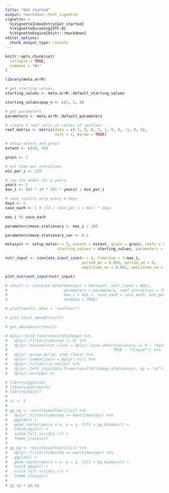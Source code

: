 ```yaml
---
title: "Get started"
output: rmarkdown::html_vignette
vignette: >
  %\VignetteIndexEntry{Get started}
  %\VignetteEncoding{UTF-8}
  %\VignetteEngine{knitr::rmarkdown}
editor_options: 
  chunk_output_type: console
---
```


```r
knitr::opts_chunk$set(
  collapse = TRUE,
  comment = "#>"
)
```

```r
library(meta.arrR)

```

```r

# get starting values
starting_values <- meta.arrR::default_starting_values

starting_values$pop_n <- c(1, 1, 8)

# get parameters
parameters <- meta.arrR::default_parameters

# create 5 reef cells in center of seafloor
reef_matrix <- matrix(data = c(-1, 0, 0, 1, 1, 0, 0, -1, 0, 0), 
                      ncol = 2, byrow = TRUE)

# setup extent and grain
extent <- c(50, 50)

grain <- 1

# set time per iterations
min_per_i <- 120

# run the model for n years
years <- 1
max_i <- (60 * 24 * 365 * years) / min_per_i

# save results only every m days
days <- 5
save_each <- 1 # (24 / (min_per_i / 60)) * days

max_i %% save_each

parameters$move_stationary <- max_i / 100

parameters$move_stationary_var <- 0.1

metasyst <- setup_meta(n = 3, extent = extent, grain = grain, reefs = reef_matrix, 
                       starting_values = starting_values, parameters = parameters)

nutr_input <- simulate_input_sine(n = 4, timestep = 1:max_i,
                                  period_mn = 0.005, period_sd = 0,
                                  amplitude_mn = 0.001, amplitude_sd = 0)

plot_nutrient_input(nutr_input)

```

```r

# result <- simulate_meta(metasyst = metasyst, nutr_input = NULL,
#                         parameters = parameters, reef_attraction = TRUE,
#                         max_i = max_i, save_each = save_each, min_per_i = min_per_i, 
#                         verbose = TRUE)

```

```r

# plot(result, what = "seafloor")

# plot_local_abund(result)

# get_abundance(result)

# dplyr::bind_rows(result$fishpop) %>% 
#   dplyr::filter(timestep != 0) %>% 
#   dplyr::mutate(stat_class = dplyr::case_when(stationary == 0 ~ "moved", 
#                                               TRUE ~ "stayed")) %>%
#   dplyr::group_by(id, stat_class) %>% 
#   dplyr::summarise(n = dplyr::n()) %>% 
#   dplyr::filter(!is.na(id)) %>% 
#   dplyr::left_join(data.frame(result$fishpop_stationary), by = "id") %>% 
#   dplyr::arrange(-n)

# library(ggplot2)
# library(patchwork)
# library(dplyr)
# 
# ii <- 3
# 
# gg_ag <- result$seafloor[[ii]] %>% 
#   dplyr::filter(timestep == max(timestep)) %>% 
#   ggplot() + 
#   geom_raster(aes(x = x, y = y, fill = ag_biomass)) + 
#   coord_equal() + 
#   scale_fill_viridis_c() + 
#   theme_classic()
# 
# gg_bg <- result$seafloor[[ii]] %>% 
#   dplyr::filter(timestep == max(timestep)) %>% 
#   ggplot() + 
#   geom_raster(aes(x = x, y = y, fill = bg_biomass)) + 
#   coord_equal() + 
#   scale_fill_viridis_c() + 
#   theme_classic()
# 
# gg_ag + gg_bg

```
